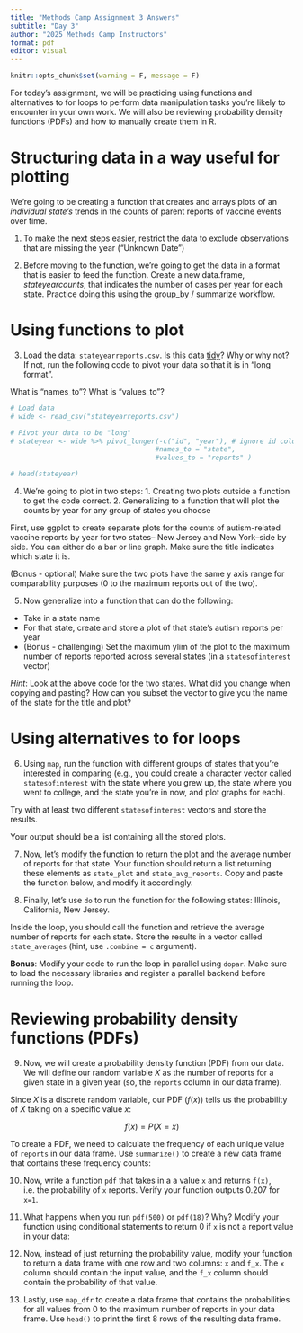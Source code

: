 ```yaml
---
title: "Methods Camp Assignment 3 Answers"
subtitle: "Day 3"
author: "2025 Methods Camp Instructors"
format: pdf
editor: visual
---
```


```r
knitr::opts_chunk$set(warning = F, message = F)
```

For today's assignment, we will be practicing using functions and alternatives to for loops to perform data manipulation tasks you're likely to encounter in your own work. We will also be reviewing probability density functions (PDFs) and how to manually create them in R.

# Structuring data in a way useful for plotting

We're going to be creating a function that creates and arrays plots of an *individual state's* trends in the counts of parent reports of vaccine events over time.

1.  To make the next steps easier, restrict the data to exclude observations that are missing the year ("Unknown Date")


2.  Before moving to the function, we're going to get the data in a format that is easier to feed the function. Create a new data.frame, *stateyearcounts*, that indicates the number of cases per year for each state. Practice doing this using the group_by / summarize workflow.


# Using functions to plot

3.  Load the data: `stateyearreports.csv`. Is this data [tidy](https://r4ds.had.co.nz/tidy-data.html)? Why or why not? If not, run the following code to pivot your data so that it is in "long format".

What is "names_to"? What is "values_to"?

```r
# Load data
# wide <- read_csv("stateyearreports.csv")

# Pivot your data to be "long"
# stateyear <- wide %>% pivot_longer(-c("id", "year"), # ignore id columns
                                    #names_to = "state",
                                    #values_to = "reports" )

# head(stateyear)
```

4.  We're going to plot in two steps: 1. Creating two plots outside a function to get the code correct. 2. Generalizing to a function that will plot the counts by year for any group of states you choose

First, use ggplot to create separate plots for the counts of autism-related vaccine reports by year for two states-- New Jersey and New York--side by side. You can either do a bar or line graph. Make sure the title indicates which state it is.

(Bonus - optional) Make sure the two plots have the same y axis range for comparability purposes (0 to the maximum reports out of the two).

5.  Now generalize into a function that can do the following:

-   Take in a state name
-   For that state, create and store a plot of that state's autism reports per year
-   (Bonus - challenging) Set the maximum ylim of the plot to the maximum number of reports reported across several states (in a `statesofinterest` vector)

*Hint*: Look at the above code for the two states. What did you change when copying and pasting? How can you subset the vector to give you the name of the state for the title and plot?


# Using alternatives to for loops

6.  Using `map`, run the function with different groups of states that you're interested in comparing (e.g., you could create a character vector called `statesofinterest` with the state where you grew up, the state where you went to college, and the state you're in now, and plot graphs for each).

Try with at least two different `statesofinterest` vectors and store the results.

Your output should be a list containing all the stored plots.


7.  Now, let's modify the function to return the plot and the average number of reports for that state. Your function should return a list returning these elements as `state_plot` and `state_avg_reports`. Copy and paste the function below, and modify it accordingly.


8.  Finally, let's use `do` to run the function for the following states: Illinois, California, New Jersey.

Inside the loop, you should call the function and retrieve the average number of reports for each state. Store the results in a vector called `state_averages` (hint, use `.combine = c` argument).


**Bonus**: Modify your code to run the loop in parallel using `dopar`. Make sure to load the necessary libraries and register a parallel backend before running the loop.


# Reviewing probability density functions (PDFs)

9.  Now, we will create a probability density function (PDF) from our data. We will define our random variable $X$ as the number of reports for a given state in a given year (so, the `reports` column in our data frame).

Since $X$ is a discrete random variable, our PDF ($f(x)$) tells us the probability of $X$ taking on a specific value $x$:

$$
f(x) = P(X=x)
$$

To create a PDF, we need to calculate the frequency of each unique value of `reports` in our data frame. Use `summarize()` to create a new data frame that contains these frequency counts:



10. Now, write a function `pdf` that takes in a a value `x` and returns `f(x)`, i.e. the probability of `x` reports. Verify your function outputs 0.207 for `x=1`.


11. What happens when you run `pdf(500)` or `pdf(18)`? Why? Modify your function using conditional statements to return 0 if `x` is not a report value in your data:



12. Now, instead of just returning the probability value, modify your function to return a data frame with one row and two columns: `x` and `f_x`. The `x` column should contain the input value, and the `f_x` column should contain the probability of that value.


13. Lastly, use `map_dfr` to create a data frame that contains the probabilities for all values from 0 to the maximum number of reports in your data frame. Use `head()` to print the first 8 rows of the resulting data frame.

